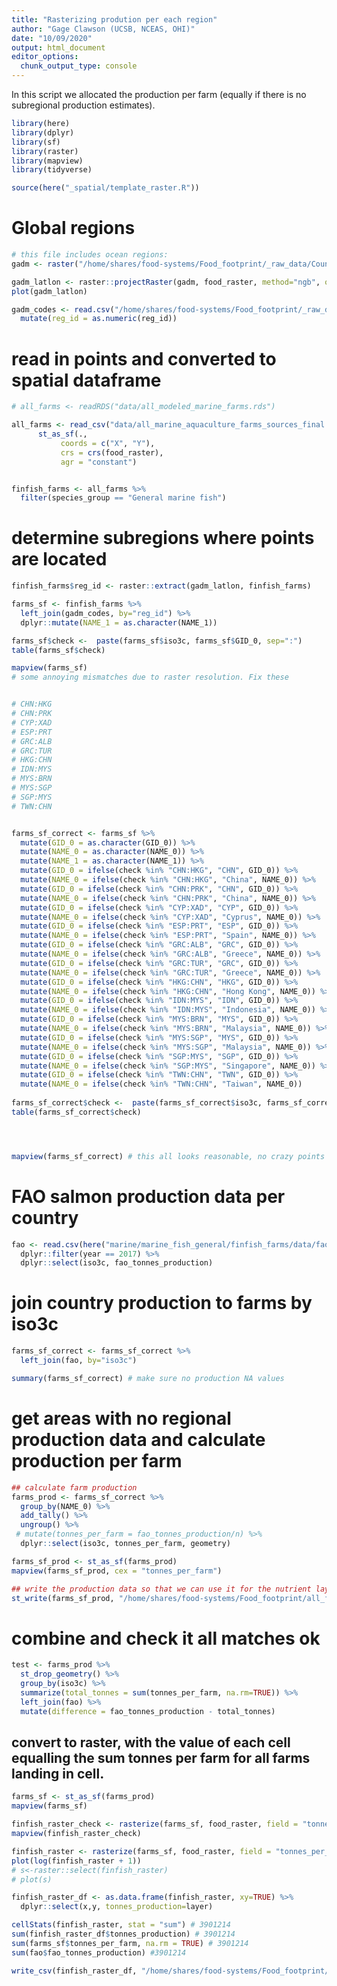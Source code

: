 ```yaml
---
title: "Rasterizing prodution per each region"
author: "Gage Clawson (UCSB, NCEAS, OHI)"
date: "10/09/2020"
output: html_document
editor_options: 
  chunk_output_type: console
---
```



In this script we allocated the production per farm (equally if there is no subregional production estimates). 

```r

library(here)
library(dplyr)
library(sf)
library(raster)
library(mapview)
library(tidyverse)

source(here("_spatial/template_raster.R"))


```


# Global regions

```r

# this file includes ocean regions:
gadm <- raster("/home/shares/food-systems/Food_footprint/_raw_data/Country_regions/gadm36mol_pyfill_10km.tif")

gadm_latlon <- raster::projectRaster(gadm, food_raster, method="ngb", over=TRUE)
plot(gadm_latlon)

gadm_codes <- read.csv("/home/shares/food-systems/Food_footprint/_raw_data/Country_regions/gadm_reg_codes.csv") %>% 
  mutate(reg_id = as.numeric(reg_id))

```

# read in points and converted to spatial dataframe
```r


# all_farms <- readRDS("data/all_modeled_marine_farms.rds")

all_farms <- read_csv("data/all_marine_aquaculture_farms_sources_final.csv") %>%
      st_as_sf(., 
           coords = c("X", "Y"),
           crs = crs(food_raster), 
           agr = "constant")  


finfish_farms <- all_farms %>%
  filter(species_group == "General marine fish")

```


# determine subregions where points are located

```r

finfish_farms$reg_id <- raster::extract(gadm_latlon, finfish_farms) 

farms_sf <- finfish_farms %>%
  left_join(gadm_codes, by="reg_id") %>%
  dplyr::mutate(NAME_1 = as.character(NAME_1)) 

farms_sf$check <-  paste(farms_sf$iso3c, farms_sf$GID_0, sep=":")
table(farms_sf$check)

mapview(farms_sf)
# some annoying mismatches due to raster resolution. Fix these


# CHN:HKG
# CHN:PRK
# CYP:XAD
# ESP:PRT
# GRC:ALB
# GRC:TUR
# HKG:CHN
# IDN:MYS
# MYS:BRN
# MYS:SGP
# SGP:MYS
# TWN:CHN


farms_sf_correct <- farms_sf %>%
  mutate(GID_0 = as.character(GID_0)) %>%
  mutate(NAME_0 = as.character(NAME_0)) %>%
  mutate(NAME_1 = as.character(NAME_1)) %>%
  mutate(GID_0 = ifelse(check %in% "CHN:HKG", "CHN", GID_0)) %>%
  mutate(NAME_0 = ifelse(check %in% "CHN:HKG", "China", NAME_0)) %>%
  mutate(GID_0 = ifelse(check %in% "CHN:PRK", "CHN", GID_0)) %>%
  mutate(NAME_0 = ifelse(check %in% "CHN:PRK", "China", NAME_0)) %>%
  mutate(GID_0 = ifelse(check %in% "CYP:XAD", "CYP", GID_0)) %>%
  mutate(NAME_0 = ifelse(check %in% "CYP:XAD", "Cyprus", NAME_0)) %>%
  mutate(GID_0 = ifelse(check %in% "ESP:PRT", "ESP", GID_0)) %>%
  mutate(NAME_0 = ifelse(check %in% "ESP:PRT", "Spain", NAME_0)) %>%
  mutate(GID_0 = ifelse(check %in% "GRC:ALB", "GRC", GID_0)) %>%
  mutate(NAME_0 = ifelse(check %in% "GRC:ALB", "Greece", NAME_0)) %>%  
  mutate(GID_0 = ifelse(check %in% "GRC:TUR", "GRC", GID_0)) %>%
  mutate(NAME_0 = ifelse(check %in% "GRC:TUR", "Greece", NAME_0)) %>%  
  mutate(GID_0 = ifelse(check %in% "HKG:CHN", "HKG", GID_0)) %>%
  mutate(NAME_0 = ifelse(check %in% "HKG:CHN", "Hong Kong", NAME_0)) %>% 
  mutate(GID_0 = ifelse(check %in% "IDN:MYS", "IDN", GID_0)) %>%
  mutate(NAME_0 = ifelse(check %in% "IDN:MYS", "Indonesia", NAME_0)) %>% 
  mutate(GID_0 = ifelse(check %in% "MYS:BRN", "MYS", GID_0)) %>%
  mutate(NAME_0 = ifelse(check %in% "MYS:BRN", "Malaysia", NAME_0)) %>% 
  mutate(GID_0 = ifelse(check %in% "MYS:SGP", "MYS", GID_0)) %>%
  mutate(NAME_0 = ifelse(check %in% "MYS:SGP", "Malaysia", NAME_0)) %>% 
  mutate(GID_0 = ifelse(check %in% "SGP:MYS", "SGP", GID_0)) %>%
  mutate(NAME_0 = ifelse(check %in% "SGP:MYS", "Singapore", NAME_0)) %>%  
  mutate(GID_0 = ifelse(check %in% "TWN:CHN", "TWN", GID_0)) %>%
  mutate(NAME_0 = ifelse(check %in% "TWN:CHN", "Taiwan", NAME_0)) 
  
farms_sf_correct$check <-  paste(farms_sf_correct$iso3c, farms_sf_correct$GID_0, sep=":")
table(farms_sf_correct$check)




mapview(farms_sf_correct) # this all looks reasonable, no crazy points
```


# FAO salmon production data per country
```r

fao <- read.csv(here("marine/marine_fish_general/finfish_farms/data/fao_mariculture_finfish.csv")) %>%
  dplyr::filter(year == 2017) %>%
  dplyr::select(iso3c, fao_tonnes_production)

```


# join country production to farms by iso3c

```r

farms_sf_correct <- farms_sf_correct %>%
  left_join(fao, by="iso3c")

summary(farms_sf_correct) # make sure no production NA values

```

# get areas with no regional production data and calculate production per farm

```r

## calculate farm production
farms_prod <- farms_sf_correct %>%
  group_by(NAME_0) %>%
  add_tally() %>%
  ungroup() %>%
 # mutate(tonnes_per_farm = fao_tonnes_production/n) %>%
  dplyr::select(iso3c, tonnes_per_farm, geometry)

farms_sf_prod <- st_as_sf(farms_prod)
mapview(farms_sf_prod, cex = "tonnes_per_farm")

## write the production data so that we can use it for the nutrient layer. 
st_write(farms_sf_prod, "/home/shares/food-systems/Food_footprint/all_food_systems/dataprep/aquaculture/marine/marine_fish_general/updated/prod_data_by_cell_iso3c.shp", delete_dsn = TRUE)

```

# combine and check it all matches ok

```r

test <- farms_prod %>%
  st_drop_geometry() %>%
  group_by(iso3c) %>%
  summarize(total_tonnes = sum(tonnes_per_farm, na.rm=TRUE)) %>%
  left_join(fao) %>%
  mutate(difference = fao_tonnes_production - total_tonnes)


```

## convert to raster, with the value of each cell equalling the sum tonnes per farm for all farms landing in cell.

```r

farms_sf <- st_as_sf(farms_prod)
mapview(farms_sf)

finfish_raster_check <- rasterize(farms_sf, food_raster, field = "tonnes_per_farm", fun=sum)
mapview(finfish_raster_check)

finfish_raster <- rasterize(farms_sf, food_raster, field = "tonnes_per_farm", fun=sum, background=0)
plot(log(finfish_raster + 1))
# s<-raster::select(finfish_raster)
# plot(s)

finfish_raster_df <- as.data.frame(finfish_raster, xy=TRUE) %>%
  dplyr::select(x,y, tonnes_production=layer)

cellStats(finfish_raster, stat = "sum") # 3901214
sum(finfish_raster_df$tonnes_production) # 3901214
sum(farms_sf$tonnes_per_farm, na.rm = TRUE) # 3901214
sum(fao$fao_tonnes_production) #3901214

write_csv(finfish_raster_df, "/home/shares/food-systems/Food_footprint/all_food_systems/dataprep/aquaculture/marine/marine_fish_general/updated/marine_fish_general_farm_updated.csv")

```
